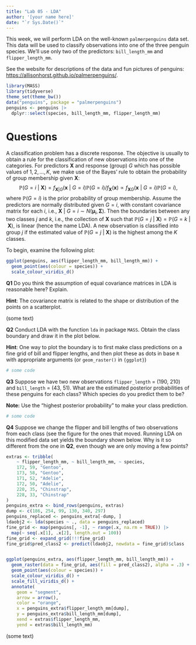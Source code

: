 ```yaml
---
title: "Lab 05 - LDA"
author: '[your name here]'
date: "`r Sys.Date()`"
---
```



This week, we will perform LDA on the well-known `palmerpenguins` data set. 
This data will 
be used to classify observations into one of the three penguin species. We'll
use only two of the predictors: `bill_length_mm` and `flipper_length_mm`.

See the website for descriptions of the data and fun pictures of penguins:
<https://allisonhorst.github.io/palmerpenguins/>.

```r
library(MASS)
library(tidyverse)
theme_set(theme_bw())
data("penguins", package = "palmerpenguins")
penguins <- penguins |> 
  dplyr::select(species, bill_length_mm, flipper_length_mm)
```


# Questions

A classification problem has a discrete response. The objective is
usually to obtain a rule for the classification of new observations into
one of the categories. For predictors $\boldsymbol{X}$ and response
(group) $G$ which has possible values of $1,2,\ldots,K$, we make use of
the Bayes' rule to obtain the probability of group membership given
$\boldsymbol{X}$:
$$
\mathbb{P}(G=i\ |\ \boldsymbol{X})=f_{\boldsymbol{X}|G}(\boldsymbol{x}\ |\ 
G=i)\mathbb{P}(G=i)/f_{\boldsymbol{X}}(\boldsymbol{x})\propto 
f_{\boldsymbol{X} G}(\boldsymbol{x}\ |\ G=i)\mathbb{P}(G=i),
$$
where $\mathbb{P}(G=i)$ is the prior probability of group membership.
Assume the predictors are normally distributed given $G=i$, with
constant covariance matrix for each $i$, i.e.,
$\boldsymbol{X}\ |\ G=i\sim N(\boldsymbol{\mu}_{i},\boldsymbol{\Sigma})$.
Then the boundaries between any two classes $j$ and $k$, i.e., the
collection of $\boldsymbol{X}$ such that
$\mathbb{P}(G=j\ |\ \boldsymbol{X})=\mathbb{P}(G=k\ |\ \boldsymbol{X})$, is
linear (hence the name LDA). A new observation is classified into group
$j$ if the estimated value of $\mathbb{P}(G=j\ |\ \boldsymbol{X})$ is the
highest among the $K$ classes.

To begin, examine the following plot:
```r
ggplot(penguins, aes(flipper_length_mm, bill_length_mm)) +
  geom_point(aes(colour = species)) +
  scale_colour_viridis_d()
```



**Q1** Do you think the assumption of equal covariance
matrices in LDA is reasonable here? Explain.
    
**Hint**: The covariance matrix is related to the shape or
distribution of the points on a scatterplot. 
    
::: {.solbox data-latex=""}

(some text)

:::

**Q2** Conduct LDA with the function `lda` in package `MASS`.
Obtain the class boundary and draw it in the plot below. 

**Hint**: One way to plot the boundary is to first make class predictions on a 
fine grid of bill and flipper lengths, and then plot these as dots in base `R` 
with appropriate arguments (or `geom_raster()` in `{ggplot}`)

::: {.solbox data-latex=""}
```r

# some code

```

:::

**Q3** Suppose we have two new observations
`flipper_length` = (190, 210) and `bill_length` = (43, 51).
What are the estimated posterior probabilities of these penguins for each class?
Which species do you predict them to be?

**Note:** Use the "highest posterior probability" to make your class prediction.


::: {.solbox data-latex=""}
```r

# some code

```

:::


**Q4**
Suppose we change the flipper and bill lengths of two
observations from each class (see the figure for the ones that moved. 
Running LDA on this modified data set yields the
boundary shown below. Why is it so different from the one in **Q2**,
even though we are only moving a few points?

```r
extras <- tribble(
    ~ flipper_length_mm, ~ bill_length_mm, ~ species,
    172, 59, "Gentoo",
    173, 58, "Gentoo",
    171, 52, "Adelie",
    172, 50, "Adelie",
    220, 35, "Chinstrap",
    228, 33, "Chinstrap"
)
penguins_extra <- bind_rows(penguins, extras)
dump <- c(186, 254, 99, 130, 340, 297)
penguins_replaced <- penguins_extra[-dump, ]
ldaobj2 <- lda(species ~ ., data = penguins_replaced)
fine_grid <- map(penguins[, -1], ~ range(.x, na.rm = TRUE)) |>
  map(~ seq(.x[1], .x[2], length.out = 100))
fine_grid <- expand_grid(!!!fine_grid)
fine_grid$pred_class2 <- predict(ldaobj2, newdata = fine_grid)$class


ggplot(penguins_extra, aes(flipper_length_mm, bill_length_mm)) +
  geom_raster(data = fine_grid, aes(fill = pred_class2), alpha = .3) +
  geom_point(aes(colour = species)) +
  scale_colour_viridis_d() +
  scale_fill_viridis_d() +
  annotate(
    geom = "segment",  
    arrow = arrow(),
    color = "orange",
    x = penguins_extra$flipper_length_mm[dump], 
    y = penguins_extra$bill_length_mm[dump],
    xend = extras$flipper_length_mm, 
    yend = extras$bill_length_mm)
```

::: {.solbox data-latex=""}

(some text)

:::
